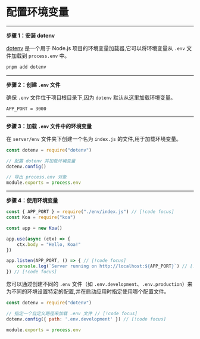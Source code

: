 # 配置环境变量

-----

**步骤 1：安装 dotenv**

[dotenv](https://www.npmjs.com/package/dotenv) 是一个用于 Node.js 项目的环境变量加载器,它可以将环境变量从 `.env` 文件加载到 `process.env` 中。

```bash
pnpm add dotenv
```

------

**步骤 2：创建 `.env` 文件**

确保 `.env` 文件位于项目根目录下,因为 `dotenv` 默认从这里加载环境变量。

```
APP_PORT = 3000
```

----

**步骤 3：加载 `.env` 文件中的环境变量**

在 `server/env` 文件夹下创建一个名为 `index.js` 的文件,用于加载环境变量。

```js
const dotenv = require("dotenv")

// 配置 dotenv 并加载环境变量
dotenv.config()

// 导出 process.env 对象
module.exports = process.env
```

------

**步骤 4：使用环境变量**

```js
const { APP_PORT } = require("./env/index.js") // [!code focus]
const Koa = require("koa")

const app = new Koa()

app.use(async (ctx) => {
	ctx.body = "Hello, Koa!"
})

app.listen(APP_PORT, () => { // [!code focus]
	console.log(`Server running on http://localhost:${APP_PORT}`) // [!code focus]
}) // [!code focus]

```

您可以通过创建不同的 `.env` 文件（如 `.env.development`、`.env.production`）来为不同的环境设置特定的配置,并在启动应用时指定使用哪个配置文件。

```js
const dotenv = require("dotenv")

// 指定一个自定义路径来加载 .env 文件 // [!code focus]
dotenv.config({ path: '.env.development' }) // [!code focus]

module.exports = process.env
```


